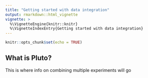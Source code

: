 ```yaml
---
title: "Getting started with data integration"
output: rmarkdown::html_vignette
vignette: >
  %\VignetteEngine{knitr::knitr}
  %\VignetteIndexEntry{Getting started with data integration}
---
```


```r
knitr::opts_chunk$set(echo = TRUE)
```

## What is Pluto?

This is where info on combining multiple experiments will go
